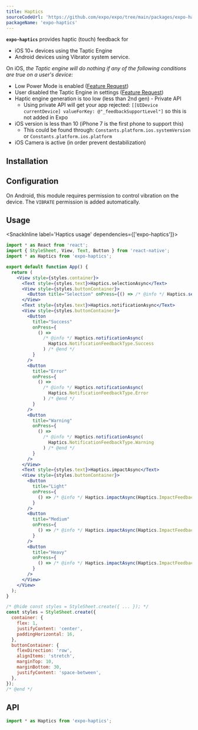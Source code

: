 ```yaml
---
title: Haptics
sourceCodeUrl: 'https://github.com/expo/expo/tree/main/packages/expo-haptics'
packageName: 'expo-haptics'
---
```



**`expo-haptics`** provides haptic (touch) feedback for

- iOS 10+ devices using the Taptic Engine
- Android devices using Vibrator system service.

On iOS, _the Taptic engine will do nothing if any of the following conditions are true on a user's device:_

- Low Power Mode is enabled ([Feature Request](https://expo.canny.io/feature-requests/p/expose-low-power-mode-ios-battery-saver-android))
- User disabled the Taptic Engine in settings ([Feature Request](https://expo.canny.io/feature-requests/p/react-native-settings))
- Haptic engine generation is too low (less than 2nd gen) - Private API
  - Using private API will get your app rejected: `[[UIDevice currentDevice] valueForKey: @"_feedbackSupportLevel"]` so this is not added in Expo
- iOS version is less than 10 (iPhone 7 is the first phone to support this)
  - This could be found through: `Constants.platform.ios.systemVersion` or `Constants.platform.ios.platform`
- iOS Camera is active (in order prevent destabilization)

<PlatformsSection android emulator ios simulator />

## Installation

<APIInstallSection />

## Configuration

On Android, this module requires permission to control vibration on the device. The `VIBRATE` permission is added automatically.

## Usage

<SnackInline label='Haptics usage' dependencies={['expo-haptics']}>

```jsx
import * as React from 'react';
import { StyleSheet, View, Text, Button } from 'react-native';
import * as Haptics from 'expo-haptics';

export default function App() {
  return (
    <View style={styles.container}>
      <Text style={styles.text}>Haptics.selectionAsync</Text>
      <View style={styles.buttonContainer}>
        <Button title="Selection" onPress={() => /* @info */ Haptics.selectionAsync() /* @end */} />
      </View>
      <Text style={styles.text}>Haptics.notificationAsync</Text>
      <View style={styles.buttonContainer}>
        <Button
          title="Success"
          onPress={
            () =>
              /* @info */ Haptics.notificationAsync(
                Haptics.NotificationFeedbackType.Success
              ) /* @end */
          }
        />
        <Button
          title="Error"
          onPress={
            () =>
              /* @info */ Haptics.notificationAsync(
                Haptics.NotificationFeedbackType.Error
              ) /* @end */
          }
        />
        <Button
          title="Warning"
          onPress={
            () =>
              /* @info */ Haptics.notificationAsync(
                Haptics.NotificationFeedbackType.Warning
              ) /* @end */
          }
        />
      </View>
      <Text style={styles.text}>Haptics.impactAsync</Text>
      <View style={styles.buttonContainer}>
        <Button
          title="Light"
          onPress={
            () => /* @info */ Haptics.impactAsync(Haptics.ImpactFeedbackStyle.Light) /* @end */
          }
        />
        <Button
          title="Medium"
          onPress={
            () => /* @info */ Haptics.impactAsync(Haptics.ImpactFeedbackStyle.Medium) /* @end */
          }
        />
        <Button
          title="Heavy"
          onPress={
            () => /* @info */ Haptics.impactAsync(Haptics.ImpactFeedbackStyle.Heavy) /* @end */
          }
        />
      </View>
    </View>
  );
}

/* @hide const styles = StyleSheet.create({ ... }); */
const styles = StyleSheet.create({
  container: {
    flex: 1,
    justifyContent: 'center',
    paddingHorizontal: 16,
  },
  buttonContainer: {
    flexDirection: 'row',
    alignItems: 'stretch',
    marginTop: 10,
    marginBottom: 30,
    justifyContent: 'space-between',
  },
});
/* @end */
```

</SnackInline>

## API

```js
import * as Haptics from 'expo-haptics';
```

<APISection packageName="expo-haptics" apiName="Haptics" />
